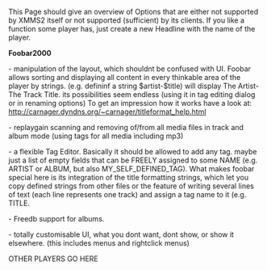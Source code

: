 This Page should give an overview of Options that are either not supported by XMMS2 itself
or not supported (sufficient) by its clients. 
If you like a function some player has, just create a new Headline with the name of the player.

'''Foobar2000''' 

- manipulation of the layout, which shouldnt be confused with UI. Foobar allows sorting and displaying all content in every thinkable area of the player by strings. (e.g. defininf a string $artist-$title) will display The Artist-The Track Title. its possibilities seem endless (using it in tag editing dialog or in renaming options) To get an impression how it works have a look at: http://carnager.dyndns.org/~carnager/titleformat_help.html

- replaygain scanning and removing of/from all media files in track and album mode (using tags for all media including mp3)

- a flexible Tag Editor. Basically it should be allowed to add any tag. maybe just a list of empty fields that can
be FREELY assigned to some NAME (e.g. ARTIST or ALBUM, but also MY_SELF_DEFINED_TAG). What makes foobar special
here is its integration of the title formatting strings, which let you copy defined strings from other files or
the feature of writing several lines of text (each line represents one track) and assign a tag name to it (e.g.
TITLE.

- Freedb support for albums.

- totally customisable UI, what you dont want, dont show, or show it elsewhere. (this includes menus and
rightclick menus)


OTHER PLAYERS GO HERE